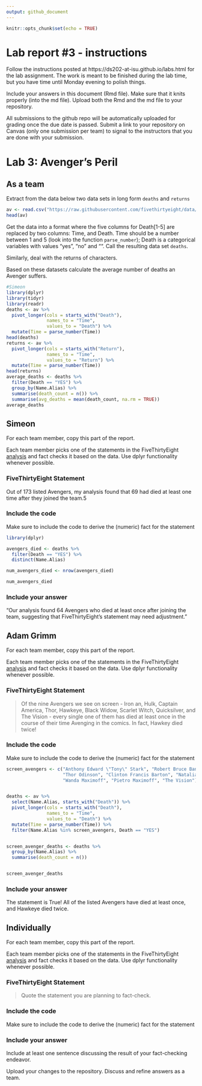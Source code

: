 ```yaml
---
output: github_document
---
```


<!-- README.md is generated from README.Rmd. Please edit the README.Rmd file -->


```r
knitr::opts_chunk$set(echo = TRUE)
```

# Lab report #3 - instructions

Follow the instructions posted at https://ds202-at-isu.github.io/labs.html for the lab assignment. The work is meant to be finished during the lab time, but you have time until Monday evening to polish things.

Include your answers in this document (Rmd file). Make sure that it knits properly (into the md file). Upload both the Rmd and the md file to your repository.  

All submissions to the github repo will be automatically uploaded for grading once the due date is passed.
Submit a link to your repository on Canvas (only one submission per team) to signal to the instructors that you are done with your submission.

# Lab 3: Avenger's Peril

## As a team

Extract from the data below two data sets in long form `deaths` and `returns`

```r
av <- read.csv("https://raw.githubusercontent.com/fivethirtyeight/data/master/avengers/avengers.csv", stringsAsFactors = FALSE)
head(av)
```

Get the data into a format where the five columns for Death[1-5] are replaced by two columns: Time, and Death. Time should be a number between 1 and 5 (look into the function `parse_number`); Death is a categorical variables with values "yes", "no" and "". Call the resulting data set `deaths`. 

Similarly, deal with the returns of characters.

Based on these datasets calculate the average number of deaths an Avenger suffers. 

```r
#Simeon
library(dplyr)
library(tidyr)
library(readr)
deaths <- av %>%
  pivot_longer(cols = starts_with("Death"), 
               names_to = "Time", 
               values_to = "Death") %>%
  mutate(Time = parse_number(Time))
head(deaths)
returns <- av %>%
  pivot_longer(cols = starts_with("Return"), 
               names_to = "Time", 
               values_to = "Return") %>%
  mutate(Time = parse_number(Time))
head(returns)
average_deaths <- deaths %>%
  filter(Death == "YES") %>%
  group_by(Name.Alias) %>%
  summarise(death_count = n()) %>%
  summarise(avg_deaths = mean(death_count, na.rm = TRUE))
average_deaths

```



## Simeon

For each team member, copy this part of the report. 

Each team member picks one of the statements in the FiveThirtyEight [analysis](https://fivethirtyeight.com/features/avengers-death-comics-age-of-ultron/) and fact checks it based on the data. Use dplyr functionality whenever possible.

### FiveThirtyEight Statement

Out of 173 listed Avengers, my analysis found that 69 had died at least one time after they joined the team.5

### Include the code

Make sure to include the code to derive the (numeric) fact for the statement
```r
library(dplyr)

avengers_died <- deaths %>%
  filter(Death == "YES") %>%
  distinct(Name.Alias)

num_avengers_died <- nrow(avengers_died)

num_avengers_died

```

### Include your answer

“Our analysis found 64 Avengers who died at least once after joining the team, suggesting that FiveThirtyEight’s statement may need adjustment.”

## Adam Grimm

For each team member, copy this part of the report. 

Each team member picks one of the statements in the FiveThirtyEight [analysis](https://fivethirtyeight.com/features/avengers-death-comics-age-of-ultron/) and fact checks it based on the data. Use dplyr functionality whenever possible.

### FiveThirtyEight Statement

> Of the nine Avengers we see on screen - Iron an, Hulk, Captain America, Thor, Hawkeye, Black Widow, Scarlet Witch, Quicksilver, and The Vision - every single one of them has died at least once in the course of their time Avenging in the comics. In fact, Hawkey died twice!

### Include the code

Make sure to include the code to derive the (numeric) fact for the statement

```r

screen_avengers <- c("Anthony Edward \"Tony\" Stark", "Robert Bruce Banner", "Steve Rogers",
                     "Thor Odinson", "Clinton Francis Barton", "Natalia Alianovna Romanova",
                     "Wanda Maximoff", "Pietro Maximoff", "The Vision")


deaths <- av %>%
  select(Name.Alias, starts_with("Death")) %>%
  pivot_longer(cols = starts_with("Death"),
               names_to = "Time", 
               values_to = "Death") %>%
  mutate(Time = parse_number(Time)) %>%
  filter(Name.Alias %in% screen_avengers, Death == "YES")


screen_avenger_deaths <- deaths %>%
  group_by(Name.Alias) %>%
  summarise(death_count = n())


screen_avenger_deaths

```

### Include your answer

The statement is True! All of the listed Avengers have died at least once, and Hawkeye died twice. 




## Individually

For each team member, copy this part of the report. 

Each team member picks one of the statements in the FiveThirtyEight [analysis](https://fivethirtyeight.com/features/avengers-death-comics-age-of-ultron/) and fact checks it based on the data. Use dplyr functionality whenever possible.

### FiveThirtyEight Statement

> Quote the statement you are planning to fact-check.

### Include the code

Make sure to include the code to derive the (numeric) fact for the statement

### Include your answer

Include at least one sentence discussing the result of your fact-checking endeavor.

Upload your changes to the repository. Discuss and refine answers as a team.
